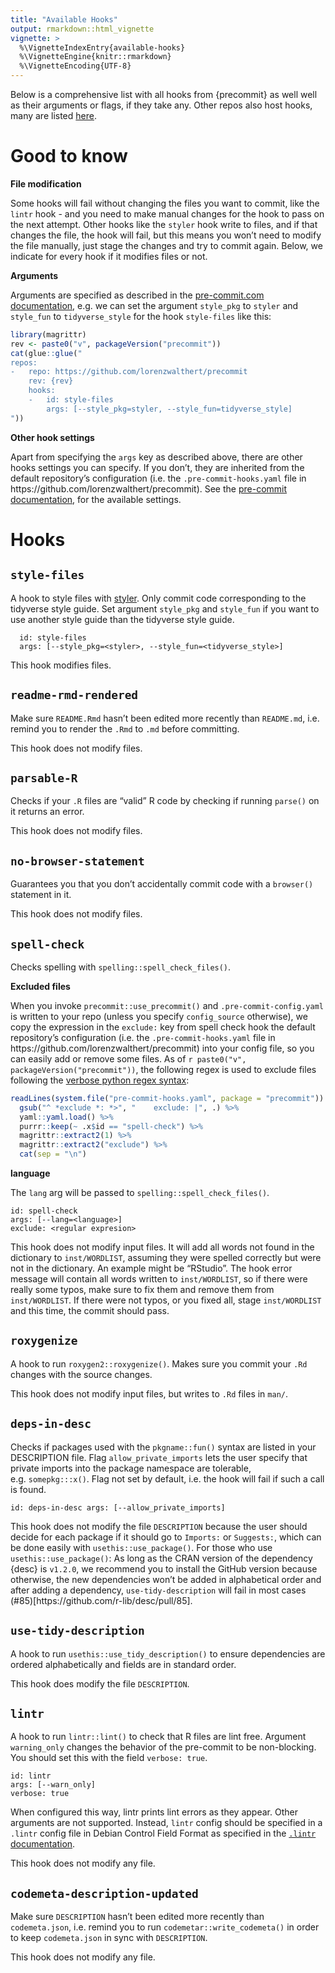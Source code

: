 ```yaml
---
title: "Available Hooks"
output: rmarkdown::html_vignette
vignette: >
  %\VignetteIndexEntry{available-hooks}
  %\VignetteEngine{knitr::rmarkdown}
  %\VignetteEncoding{UTF-8}
---
```



Below is a comprehensive list with all hooks from {precommit} as well well as
their arguments or flags, if they take any. Other repos also host hooks, many
are listed [here](https://pre-commit.com/hooks.html).

# Good to know

**File modification**

Some hooks will fail without changing the files you want to commit, like the
`lintr` hook - and you need to make manual changes for the hook to pass on the
next attempt. Other hooks like the `styler` hook write to files, and if that
changes the file, the hook will fail, but this means you won't need to modify
the file manually, just stage the changes and try to commit again. Below, we
indicate for every hook if it modifies files or not.

**Arguments**

Arguments are specified as described in the [pre-commit.com
documentation](https://pre-commit.com/#passing-arguments-to-hooks), e.g. we can
set the argument `style_pkg` to `styler` and `style_fun` to `tidyverse_style`
for the hook `style-files` like this:

```r
library(magrittr)
rev <- paste0("v", packageVersion("precommit"))
cat(glue::glue("
repos:
-   repo: https://github.com/lorenzwalthert/precommit
    rev: {rev}
    hooks:
    -   id: style-files
        args: [--style_pkg=styler, --style_fun=tidyverse_style]
"))
```

**Other hook settings**

Apart from specifying the `args` key as described above, there are other hooks
settings you can specify. If you don't, they are inherited from the default 
repository's configuration (i.e. the `.pre-commit-hooks.yaml` file in 
https://github.com/lorenzwalthert/precommit). See the [pre-commit documentation](https://pre-commit.com/#pre-commit-configyaml---hooks), for the
available settings.

# Hooks

## `style-files`

A hook to style files with [styler](https://styler.r-lib.org). Only commit code
corresponding to the tidyverse style guide. Set argument `style_pkg` and
`style_fun` if you want to use another style guide than the tidyverse style
guide.

```
  id: style-files
  args: [--style_pkg=<styler>, --style_fun=<tidyverse_style>]
```

This hook modifies files.

## `readme-rmd-rendered`

Make sure `README.Rmd` hasn't been edited more recently than `README.md`, i.e.
remind you to render the `.Rmd` to `.md` before committing.

This hook does not modify files.

## `parsable-R`

Checks if your `.R` files are "valid" R code by checking if running `parse()` on
it returns an error.

This hook does not modify files.

## `no-browser-statement`

Guarantees you that you don't accidentally commit code with a `browser()`
statement in it.

This hook does not modify files.

## `spell-check`

Checks spelling with `spelling::spell_check_files()`. 

**Excluded files**

When you invoke `precommit::use_precommit()` and `.pre-commit-config.yaml` is
written to your repo (unless you specify `config_source` otherwise), we copy 
the expression in the `exclude:` key from
spell check hook the default repository's configuration (i.e. the 
`.pre-commit-hooks.yaml` file in https://github.com/lorenzwalthert/precommit)
into your config file, so you can easily add or remove some files. As of 
`r paste0("v", packageVersion("precommit"))`, the following regex is used to 
exclude files following the 
[verbose python regex syntax](https://pre-commit.com/#regular-expressions):

```r
readLines(system.file("pre-commit-hooks.yaml", package = "precommit")) %>%
  gsub("^ *exclude *: *>", "    exclude: |", .) %>%
  yaml::yaml.load() %>%
  purrr::keep(~ .x$id == "spell-check") %>%
  magrittr::extract2(1) %>%
  magrittr::extract2("exclude") %>%
  cat(sep = "\n")
```

**language**

The `lang` arg will be passed to `spelling::spell_check_files()`.

```
id: spell-check
args: [--lang=<language>]
exclude: <regular expresion>
```

This hook does not modify input files. It will add all words not found in the
dictionary to `inst/WORDLIST`, assuming they were spelled correctly but were not
in the dictionary. An example might be "RStudio". The hook error message will
contain all words written to `inst/WORDLIST`, so if there were really some
typos, make sure to fix them and remove them from `inst/WORDLIST`. If there were
not typos, or you fixed all, stage `inst/WORDLIST` and this time, the commit
should pass.

## `roxygenize`

A hook to run `roxygen2::roxygenize()`. Makes sure you commit your `.Rd` changes
with the source changes.

This hook does not modify input files, but writes to `.Rd` files in `man/`.

## `deps-in-desc`

Checks if packages used with the `pkgname::fun()` syntax are listed in your
DESCRIPTION file. Flag `allow_private_imports` lets the user specify that
private imports into the package namespace are tolerable, e.g. `somepkg:::x()`.
Flag not set by default, i.e. the hook will fail if such a call is found.

```
id: deps-in-desc args: [--allow_private_imports] 
```

This hook does not modify the file `DESCRIPTION` because the user should decide
for each package if it should go to `Imports:` or `Suggests:`, which can be done
easily with `usethis::use_package()`. For those who use
`usethis::use_package()`: As long as the CRAN version of the dependency {desc}
is `v1.2.0`, we recommend you to install the GitHub version because otherwise,
the new dependencies won't be added in alphabetical order and after adding a
dependency, `use-tidy-description` will fail in most cases
(#85)[https://github.com/r-lib/desc/pull/85].

## `use-tidy-description`

A hook to run `usethis::use_tidy_description()` to ensure dependencies are
ordered alphabetically and fields are in standard order.

This hook does modify the file `DESCRIPTION`.

## `lintr`

A hook to run `lintr::lint()` to check that R files are lint free. Argument
`warning_only` changes the behavior of the pre-commit to be non-blocking. You
should set this with the field `verbose: true`.

```
id: lintr
args: [--warn_only]
verbose: true
```

When configured this way, lintr prints lint errors as they appear. Other
arguments are not supported. Instead, `lintr` config should be specified in a
`.lintr` config file in Debian Control Field Format as specified in the
[`.lintr` documentation](https://github.com/jimhester/lintr#project-configuration).

This hook does not modify any file.

## `codemeta-description-updated`

Make sure `DESCRIPTION` hasn't been edited more recently than `codemeta.json`,
i.e. remind you to run `codemetar::write_codemeta()` in order to keep
`codemeta.json` in sync with `DESCRIPTION`.

This hook does not modify any file.
